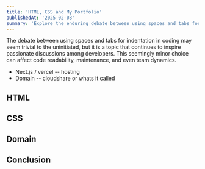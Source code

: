 ```yaml
---
title: 'HTML, CSS and My Portfolio'
publishedAt: '2025-02-08'
summary: 'Explore the enduring debate between using spaces and tabs for code indentation, and why this choice matters more than you might think.'
---
```


The debate between using spaces and tabs for indentation in coding may seem trivial to the uninitiated, but it is a topic that continues to inspire passionate discussions among developers. This seemingly minor choice can affect code readability, maintenance, and even team dynamics.

* Next.js / vercel -- hosting
* Domain -- cloudshare or whats it called

## HTML



## CSS



## Domain


## Conclusion

